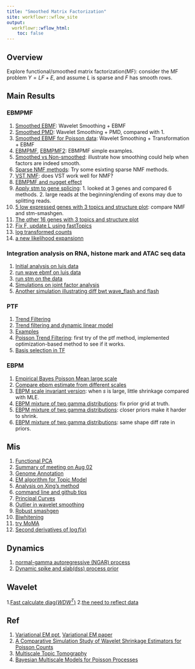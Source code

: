 ```yaml
---
title: "Smoothed Matrix Factorization"
site: workflowr::wflow_site
output:
  workflowr::wflow_html:
    toc: false
---
```


## Overview 

Explore functional/smoothed matrix factorization(MF): consider the MF problem $Y = LF+E$, and assume $L$ is sparse and $F$ has smooth rows.

## Main Results

### EBMPMF


1. [Smoothed EBMF](SmoothMF.html): Wavelet Smoothing + EBMF
2. [Smoothed PMD](SmoothPMD.html): Wavelet Smoothing + PMD, compared with 1.
3. [Smoothed EBMF for Poisson data](SmoothMFpoisson2.html): Wavelet Smoothing + Transformation + EBMF
4. [EBMPMF](SmoothPMF.html), [EBMPMF2](SmoothPMF2.html): EBMPMF simple examples.
5. [Smoothed vs Non-smoothed](STMvsMLE.html): illustrate how smoothing could help when factors are indeed smooth.
6. [Sparse NMF methods](nmfsparse.html): Try some esixting sparse NMF methods.
7. [VST NMF](VSTNMF.html): does VST work well for NMF?
8. [EBMPMF and nugget effect](SmoothPMFnugget.html)
9. [Apply stm to gene splicing](stmGTEx.html): 1. looked at 3 genes and compared 6 methods. 2. large reads at the beginning/ending of exons may due to splitting reads.
10. [5 low expressed genes with 3 topics and structure plot](lowgene.html): compare NMF and stm-smashgen.
11. [The other 16 genes with 3 topics and structure plot](lowgene2.html)
12. [Fix F, update L using fastTopics](fixFupdateL_fastTopics.html)
13. [log transformed counts](log_transform_counts.html)
14. [a new likelihood expansionn](new_poisson_matrix_lik_expansion.html)

### Integration analysis on RNA, histone mark and ATAC seq data

1. [Initial analysis on luis data](luis_data.html)
2. [run wave ebmf on luis data](luis_data_wave.html)
3. [run stm on the data](integration_stm.html)
4. [Simulations on joint factor analysis](joint_factoranalysis.html)
5. [Another simulation illustrating diff bwt wave_flash and flash](joint_fa_more.html)

### PTF

1. [Trend Filtering](PoissonTrendFiltering.html)
2. [Trend filtering and dynamic linear model](trendfiltering.html)
3. [Examples](tfexample.html)
4. [Poisson Trend Filtering](ptfopt.html): first try of the ptf method, implemented optimization-based method to see if it works.
5. [Basis selection in TF](tforder.html)

### EBPM

1. [Empirical Bayes Poisson Mean large scale](poissonmeanscale.html)
2. [Compare ebpm estimate from different scales](ebpmscale.html)
3. [EBPM scale invariant version](poissonmean2.html): when $s$ is large, little shrinkage compared with MLE.
4. [EBPM mixture of two gamma distributions](poissonmean3.html): fix prior grid at truth.
5. [EBPM mixture of two gamma distributions](poissonmean4.html): closer priors make it harder to shrink.
6. [EBPM mixture of two gamma distributions](poissonmean5.html): same shape diff rate in priors.

## Mis

1. [Functional PCA](fpca.html)
2. [Summary of meeting on Aug 02](Meeting0802.html)
3. [Genome Annotation](GenomeAnnotation.html)
4. [EM algorithm for Topic Model](TopicModelEM.html)
5. [Analysis on Xing's method](XingMethod.html)
6. [command line and github tips](tips.html)
7. [Principal Curves](princurves.html)
8. [Outlier in wavelet smoothing](outlierWavelet.html)
9. [Robust smashgen](outlierSmashgen.html)
10. [Biwhitening](biwhitening.html)
11. [try MoMA](moma.html)
12. [Second derivatives of $\log f(x)$](bound_log_marginal.html)

## Dynamics

1. [normal-gamma autoregressive (NGAR) process](ngar.html)
2. [Dynamic spike and slab(dss) process prior](dss.html)

## Wavelet

1.[Fast calculate diag($WDW^T$)](wdw.html)
2.[the need to reflect data](reflect_data_wavelet.html)

## Ref

1. [Variational EM ppt](http://www.cs.cmu.edu/~tom/10-702/Zoubin-702.pdf), [Variational EM paper](http://mlg.eng.cam.ac.uk/zoubin/papers/valencia02.pdf)
2. [A Comparative Simulation Study of Wavelet Shrinkage Estimators for Poisson Counts](https://www.jstor.org/stable/pdf/1403855.pdf)
3. [Multiscale Topic Tomography](http://www.cs.cmu.edu/~wcohen/postscript/topic-tomography-submitted.pdf)
4. [Bayesian Multiscale Models for Poisson Processes](https://www.jstor.org/stable/pdf/2670007.pdf)


